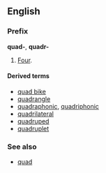 ==English==
===Prefix===
'''quad-''', '''quadr-'''

#[[Four]].

====Derived terms====
*[[quad bike]]
*[[quadrangle]]
*[[quadraphonic]], [[quadriphonic]]
*[[quadrilateral]]
*[[quadruped]]
*[[quadruplet]]

===See also===
*[[quad]]